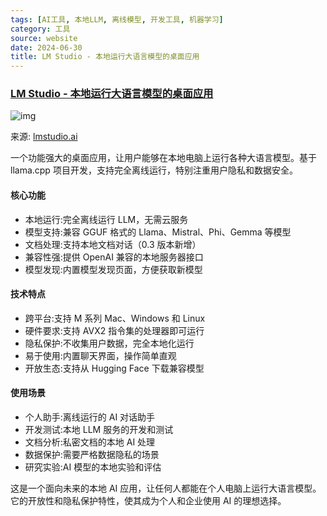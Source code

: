 ```yaml
---
tags: [AI工具, 本地LLM, 离线模型, 开发工具, 机器学习]
category: 工具
source: website
date: 2024-06-30
title: LM Studio - 本地运行大语言模型的桌面应用
---
```


### [LM Studio - 本地运行大语言模型的桌面应用](https://lmstudio.ai/)

![img](https://img.mengpeng.tech/i/2024/11/24/6742f9b6ec8c1.webp)

来源: [lmstudio.ai](https://lmstudio.ai/)

一个功能强大的桌面应用，让用户能够在本地电脑上运行各种大语言模型。基于 llama.cpp 项目开发，支持完全离线运行，特别注重用户隐私和数据安全。

#### 核心功能
- 本地运行:完全离线运行 LLM，无需云服务
- 模型支持:兼容 GGUF 格式的 Llama、Mistral、Phi、Gemma 等模型
- 文档处理:支持本地文档对话（0.3 版本新增）
- 兼容性强:提供 OpenAI 兼容的本地服务器接口
- 模型发现:内置模型发现页面，方便获取新模型

#### 技术特点
- 跨平台:支持 M 系列 Mac、Windows 和 Linux
- 硬件要求:支持 AVX2 指令集的处理器即可运行
- 隐私保护:不收集用户数据，完全本地化运行
- 易于使用:内置聊天界面，操作简单直观
- 开放生态:支持从 Hugging Face 下载兼容模型

#### 使用场景
- 个人助手:离线运行的 AI 对话助手
- 开发测试:本地 LLM 服务的开发和测试
- 文档分析:私密文档的本地 AI 处理
- 数据保护:需要严格数据隐私的场景
- 研究实验:AI 模型的本地实验和评估

这是一个面向未来的本地 AI 应用，让任何人都能在个人电脑上运行大语言模型。它的开放性和隐私保护特性，使其成为个人和企业使用 AI 的理想选择。 